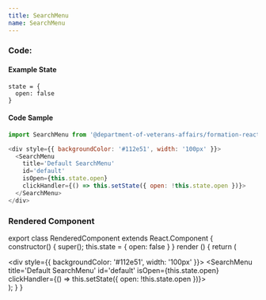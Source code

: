 ```yaml
---
title: SearchMenu
name: SearchMenu
---
```



### Code:

#### Example State
```
state = {
  open: false
}
```

#### Code Sample
```javascript
import SearchMenu from '@department-of-veterans-affairs/formation-react/SearchMenu'

<div style={{ backgroundColor: '#112e51', width: '100px' }}>
  <SearchMenu
    title='Default SearchMenu'
    id='default'
    isOpen={this.state.open}
    clickHandler={() => this.setState({ open: !this.state.open })}>
  </SearchMenu>
</div>
```

### Rendered Component

export class RenderedComponent extends React.Component {
  constructor() {
    super();
    this.state = {
      open: false
    }
  }
  render () {
    return (
      <div className="rendered-component">
        <div style={{ backgroundColor: '#112e51', width: '100px' }}>
          <SearchMenu
            title='Default SearchMenu'
            id='default'
            isOpen={this.state.open}
            clickHandler={() => this.setState({ open: !this.state.open })}>
          </SearchMenu>
        </div>
      </div>
    );
  }
}

<RenderedComponent />
